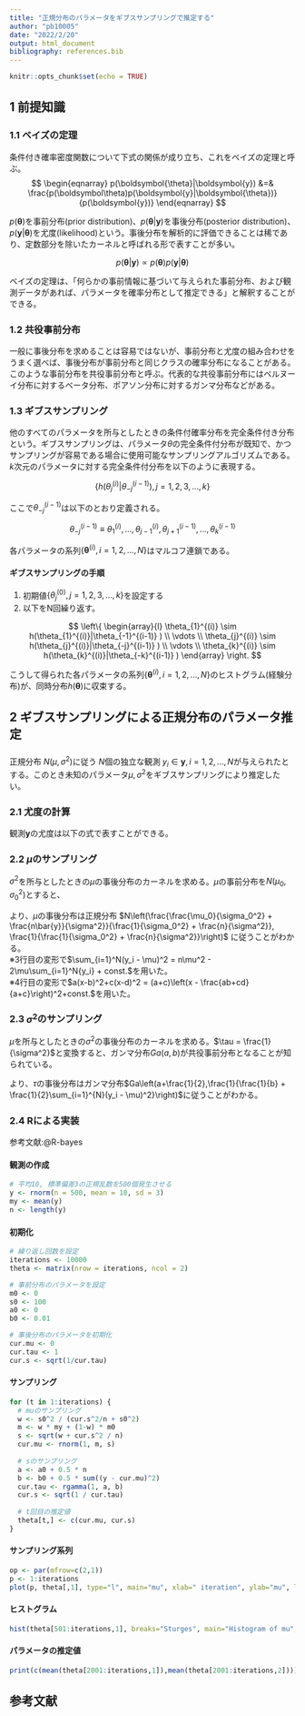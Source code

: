 ```yaml
---
title: "正規分布のパラメータをギブスサンプリングで推定する"
author: "pb10005"
date: "2022/2/20"
output: html_document
bibliography: references.bib
---
```


```r
knitr::opts_chunk$set(echo = TRUE)
```

## 1 前提知識
### 1.1 ベイズの定理
条件付き確率密度関数について下式の関係が成り立ち、これをベイズの定理と呼ぶ。
$$
\begin{eqnarray}
p(\boldsymbol{\theta}|\boldsymbol{y}) &=& \frac{p(\boldsymbol\theta)p(\boldsymbol{y}|\boldsymbol{\theta})}{p(\boldsymbol{y})}
\end{eqnarray}
$$

$p(\boldsymbol\theta)$を事前分布(prior distribution)、$p(\boldsymbol{\theta}|\boldsymbol{y})$を事後分布(posterior distribution)、$p(\boldsymbol{y}|\boldsymbol{\theta})$を尤度(likelihood)という。事後分布を解析的に評価できることは稀であり、定数部分を除いたカーネルと呼ばれる形で表すことが多い。

$$
p(\boldsymbol{\theta}|\boldsymbol{y}) \propto p(\boldsymbol\theta)p(\boldsymbol{y}|\boldsymbol{\theta})
$$

ベイズの定理は、「何らかの事前情報に基づいて与えられた事前分布、および観測データがあれば、パラメータを確率分布として推定できる」と解釈することができる。

### 1.2 共役事前分布
一般に事後分布を求めることは容易ではないが、事前分布と尤度の組み合わせをうまく選べば、事後分布が事前分布と同じクラスの確率分布になることがある。このような事前分布を共役事前分布と呼ぶ。代表的な共役事前分布にはベルヌーイ分布に対するベータ分布、ポアソン分布に対するガンマ分布などがある。

### 1.3 ギブスサンプリング
他のすべてのパラメータを所与としたときの条件付確率分布を完全条件付き分布という。ギブスサンプリングは、パラメータ$\theta$の完全条件付分布が既知で、かつサンプリングが容易である場合に使用可能なサンプリングアルゴリズムである。$k$次元のパラメータに対する完全条件付分布を以下のように表現する。

$$
\{h(\theta_{j}^{(i)}|\theta_{-j}^{(i-1)} ), j =1,2,3,...,k\}
$$

ここで$\theta_{-j}^{(i-1)}$は以下のとおり定義される。

$$
\theta_{-j}^{(i-1)} \equiv \theta_{1}^{(i)}, ...,\theta_{j-1}^{(i)}, \theta_{j+1}^{(i-1)}, ..., \theta_{k}^{(i-1)}
$$

各パラメータの系列$\{\boldsymbol{\theta}^{(i)}, i=1,2,...,N\}$はマルコフ連鎖である。

#### ギブスサンプリングの手順
1. 初期値$\{\theta_{j}^{(0)}, j =1,2,3,...,k\}$を設定する
2. 以下をN回繰り返す。

$$
\left\{
\begin{array}{l}
\theta_{1}^{(i)} \sim h(\theta_{1}^{(i)}|\theta_{-1}^{(i-1)} ) \\
\vdots \\
\theta_{j}^{(i)} \sim h(\theta_{j}^{(i)}|\theta_{-j}^{(i-1)} ) \\
\vdots \\
\theta_{k}^{(i)} \sim h(\theta_{k}^{(i)}|\theta_{-k}^{(i-1)} )
\end{array}
\right.
$$

こうして得られた各パラメータの系列$\{\boldsymbol{\theta}^{(i)}, i=1,2,...,N\}$のヒストグラム(経験分布)が、同時分布$h(\boldsymbol{\theta})$に収束する。

## 2 ギブスサンプリングによる正規分布のパラメータ推定

### 
正規分布 $N(\mu, \sigma^2)$に従う $N$個の独立な観測 $y_i \in \boldsymbol{y}, i=1,2, ... , N$が与えられたとする。このとき未知のパラメータ$\mu, \sigma^2$をギブスサンプリングにより推定したい。

### 2.1 尤度の計算
観測$\boldsymbol{y}$の尤度は以下の式で表すことができる。

\begin{eqnarray}
p(\boldsymbol{y}|\mu, \sigma^2) &=& \prod_{i=1}^{N}\frac{1}{\sqrt{2\pi\sigma^2}} \mathrm{exp} \left[-\frac{1}{2\sigma^2}(y_i - \mu)^2\right] \\
&=& \left(\frac{1}{\sqrt{2\pi\sigma^2}}\right)^N \mathrm{exp} \left[-\frac{1}{2\sigma^2}\sum_{i=1}^{N}{(y_i - \mu)^2}\right]
\end{eqnarray}


### 2.2 $\mu$のサンプリング
$\sigma^2$を所与としたときの$\mu$の事後分布のカーネルを求める。$\mu$の事前分布を$N(\mu_0, \sigma_0^2)$とすると、

\begin{eqnarray}
p(\mu|\boldsymbol{y}) &\propto& p(\mu)p(\boldsymbol{y}|\mu) \\
&=& \frac{1}{\sqrt{2\pi\sigma_0^2}} \mathrm{exp}\left[-\frac{(\mu - \mu_0)^2}{2\sigma_0^2}\right] \left(\frac{1}{\sqrt{2\pi\sigma^2}}\right)^N \mathrm{exp} \left[-\frac{1}{2\sigma^2}\sum_{i=1}^{N}{(y_i - \mu)^2}\right] \\
&\propto& \mathrm{exp}\left[ -\frac{(\mu - \mu_0)^2}{2\sigma_0^2} - \frac{n(\mu - \bar{y})^2}{2\sigma^2}\right] \\
&\propto& \mathrm{exp} \left[-\left(\mu - \frac{\frac{\mu_0}{\sigma_0^2} + \frac{n\bar{y}}{\sigma^2}}{\frac{1}{\sigma_0^2} + \frac{n}{\sigma^2}}\right)^2 / \left(2 \cdot \frac{1}{\frac{1}{\sigma_0^2} + \frac{n}{\sigma^2}}\right)\right]
\end{eqnarray}


より、$\mu$の事後分布は正規分布 $N\left(\frac{\frac{\mu_0}{\sigma_0^2} + \frac{n\bar{y}}{\sigma^2}}{\frac{1}{\sigma_0^2} + \frac{n}{\sigma^2}},  \frac{1}{\frac{1}{\sigma_0^2} + \frac{n}{\sigma^2}}\right)$ に従うことがわかる。  
※3行目の変形で$\sum_{i=1}^N(y_i - \mu)^2 = n\mu^2 - 2\mu\sum_{i=1}^N{y_i} + const.$を用いた。  
※4行目の変形で$a(x-b)^2+c(x-d)^2 = (a+c)\left(x - \frac{ab+cd}{a+c}\right)^2+const.$を用いた。

### 2.3 $\sigma^2$のサンプリング
$\mu$を所与としたときの$\sigma^2$の事後分布のカーネルを求める。$\tau = \frac{1}{\sigma^2}$と変換すると、ガンマ分布$Ga(a, b)$が共役事前分布となることが知られている。

\begin{eqnarray}
p(\tau|\boldsymbol{y}) &\propto& p(\tau)p(\boldsymbol{y}|\tau) \\
&=& \frac{1}{\Gamma(a)}\left(\frac{\tau}{b}\right)^{a-1}\frac{1}{b}\mathrm{exp}\left(-\frac{\tau}{b}\right)\left(\frac{\sqrt{\tau}}{\sqrt{2\pi}}\right)^N \mathrm{exp} \left[-\frac{\tau}{2}\sum_{i=1}^{N}{(y_i - \mu)^2}\right] \\
&\propto& \tau^{a-1+\frac{N}{2}} \mathrm{exp}\left[-\tau \left(\frac{1}{b} + \frac{1}{2}\sum_{i=1}^N (y_i - \mu)^2\right) \right]

\end{eqnarray}

より、$\tau$の事後分布はガンマ分布$Ga\left(a+\frac{1}{2},\frac{1}{\frac{1}{b} + \frac{1}{2}\sum_{i=1}^{N}(y_i - \mu)^2}\right)$に従うことがわかる。

### 2.4 Rによる実装
参考文献:@R-bayes

#### 観測の作成
```r
# 平均10, 標準偏差3の正規乱数を500個発生させる
y <- rnorm(n = 500, mean = 10, sd = 3) 
my <- mean(y)
n <- length(y)
```

#### 初期化
```r
# 繰り返し回数を設定
iterations <- 10000 
theta <- matrix(nrow = iterations, ncol = 2)

# 事前分布のパラメータを設定
m0 <- 0
s0 <- 100
a0 <- 0
b0 <- 0.01

# 事後分布のパラメータを初期化
cur.mu <- 0
cur.tau <- 1
cur.s <- sqrt(1/cur.tau)
```

#### サンプリング
```r
for (t in 1:iterations) {
  # muのサンプリング
  w <- s0^2 / (cur.s^2/n + s0^2)
  m <- w * my + (1-w) * m0
  s <- sqrt(w + cur.s^2 / n)
  cur.mu <- rnorm(1, m, s)
  
  # sのサンプリング
  a <- a0 + 0.5 * n
  b <- b0 + 0.5 * sum((y - cur.mu)^2)
  cur.tau <- rgamma(1, a, b)
  cur.s <- sqrt(1 / cur.tau)
  
  # t回目の推定値
  theta[t,] <- c(cur.mu, cur.s)
}
```

#### サンプリング系列

```r
op <- par(mfrow=c(2,1))
p <- 1:iterations
plot(p, theta[,1], type="l", main="mu", xlab=" iteration", ylab="mu", lty=1, lwd=1);plot(p, theta[,2], type="l", main="sigma", xlab=" iteration", ylab="sigma", lty=1, lwd=1);
```

#### ヒストグラム

```r
hist(theta[501:iterations,1], breaks="Sturges", main="Histogram of mu", xlab="mu");hist(theta[501:iterations,2], breaks="Sturges", main="Histogram of sigma", xlab="sigma")
```

#### パラメータの推定値

```r
print(c(mean(theta[2001:iterations,1]),mean(theta[2001:iterations,2])))
```

## 参考文献 

<div id="refs"></div>

